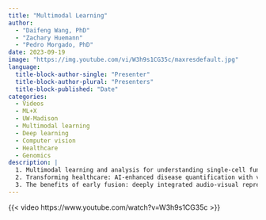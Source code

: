 ```yaml
---
title: "Multimodal Learning"
author: 
  - "Daifeng Wang, PhD"
  - "Zachary Huemann"
  - "Pedro Morgado, PhD"
date: 2023-09-19
image: "https://img.youtube.com/vi/W3h9s1CG35c/maxresdefault.jpg"
language: 
  title-block-author-single: "Presenter"
  title-block-author-plural: "Presenters"
  title-block-published: "Date"
categories:
  - Videos
  - ML+X
  - UW-Madison
  - Multimodal learning
  - Deep learning
  - Computer vision
  - Healthcare
  - Genomics
description: |
  1. Multimodal learning and analysis for understanding single-cell functional genomics in brains and brain diseases<br>
  2. Transforming healthcare: AI-enhanced disease quantification with vision-language models<br>
  3. The benefits of early fusion: deeply integrated audio-visual representation learning
---
```


{{< video https://www.youtube.com/watch?v=W3h9s1CG35c >}}

